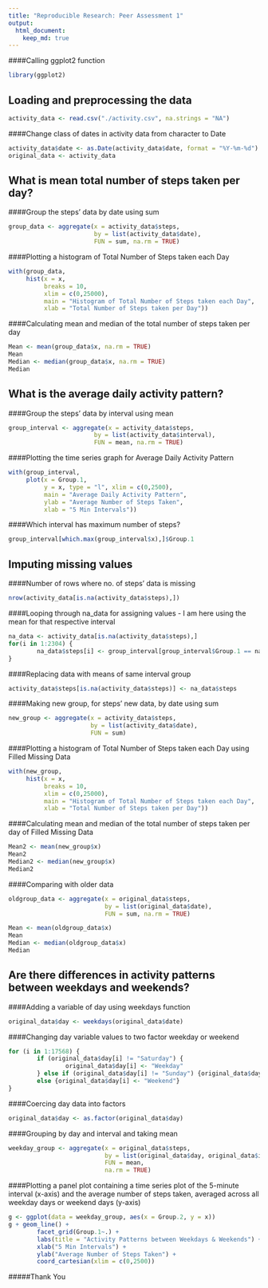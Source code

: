 ```yaml
---
title: "Reproducible Research: Peer Assessment 1"
output: 
  html_document:
    keep_md: true
---
```

  
####Calling ggplot2 function
```r
library(ggplot2)
```

  
## Loading and preprocessing the data

  
```r
activity_data <- read.csv("./activity.csv", na.strings = "NA")
```
####Change class of dates in activity data from character to Date
```r
activity_data$date <- as.Date(activity_data$date, format = "%Y-%m-%d")
original_data <- activity_data
```

  
## What is mean total number of steps taken per day?

  
####Group the steps' data by date using sum
```r
group_data <- aggregate(x = activity_data$steps, 
                        by = list(activity_data$date), 
                        FUN = sum, na.rm = TRUE)
```

####Plotting a histogram of Total Number of Steps taken each Day
```r
with(group_data, 
     hist(x = x, 
          breaks = 10, 
          xlim = c(0,25000), 
          main = "Histogram of Total Number of Steps taken each Day", 
          xlab = "Total Number of Steps taken per Day"))
```

####Calculating mean and median of the total number of steps taken per day
```r
Mean <- mean(group_data$x, na.rm = TRUE)
Mean
Median <- median(group_data$x, na.rm = TRUE)
Median
```

  
## What is the average daily activity pattern?

  
####Group the steps' data by interval using mean
```r
group_interval <- aggregate(x = activity_data$steps, 
                        by = list(activity_data$interval), 
                        FUN = mean, na.rm = TRUE)
```

####Plotting the time series graph for Average Daily Activity Pattern
```r
with(group_interval,
     plot(x = Group.1, 
          y = x, type = "l", xlim = c(0,2500), 
          main = "Average Daily Activity Pattern", 
          ylab = "Average Number of Steps Taken", 
          xlab = "5 Min Intervals"))
```

####Which interval has maximum number of steps?
```r
group_interval[which.max(group_interval$x),]$Group.1
```

  
## Imputing missing values

  
####Number of rows where no. of steps' data is missing
```r
nrow(activity_data[is.na(activity_data$steps),])
```

####Looping through na_data for assigning values - I am here using the mean for that respective interval
```r
na_data <- activity_data[is.na(activity_data$steps),]
for(i in 1:2304) {
        na_data$steps[i] <- group_interval[group_interval$Group.1 == na_data[i,]$interval,]$x
}
```

####Replacing data with means of same interval group
```r
activity_data$steps[is.na(activity_data$steps)] <- na_data$steps
```
####Making new group, for steps' new data, by date using sum
```r
new_group <- aggregate(x = activity_data$steps, 
                       by = list(activity_data$date), 
                       FUN = sum)
```

####Plotting a histogram of Total Number of Steps taken each Day using Filled Missing Data
```r
with(new_group, 
     hist(x = x, 
          breaks = 10, 
          xlim = c(0,25000), 
          main = "Histogram of Total Number of Steps taken each Day", 
          xlab = "Total Number of Steps taken per Day"))
```

####Calculating mean and median of the total number of steps taken per day of Filled Missing Data
```r
Mean2 <- mean(new_group$x)
Mean2
Median2 <- median(new_group$x)
Median2
```
####Comparing with older data
```r
oldgroup_data <- aggregate(x = original_data$steps, 
                           by = list(original_data$date), 
                           FUN = sum, na.rm = TRUE)

Mean <- mean(oldgroup_data$x)
Mean
Median <- median(oldgroup_data$x)
Median
```

  
## Are there differences in activity patterns between weekdays and weekends?

  
####Adding a variable of day using weekdays function
```r
original_data$day <- weekdays(original_data$date)
```

####Changing day variable values to two factor weekday or weekend
```r
for (i in 1:17568) {
        if (original_data$day[i] != "Saturday") {
                original_data$day[i] <- "Weekday"
        } else if (original_data$day[i] != "Sunday") {original_data$day[i] <- "Weekend"}
        else {original_data$day[i] <- "Weekend"}
}
```

####Coercing day data into factors
```r
original_data$day <- as.factor(original_data$day)
```

####Grouping by day and interval and taking mean
```r
weekday_group <- aggregate(x = original_data$steps, 
                           by = list(original_data$day, original_data$interval), 
                           FUN = mean,
                           na.rm = TRUE)
```

####Plotting a panel plot containing a time series plot of the 5-minute interval (x-axis) and the average number of steps taken, averaged across all weekday days or weekend days (y-axis)
```r
g <- ggplot(data = weekday_group, aes(x = Group.2, y = x))
g + geom_line() + 
        facet_grid(Group.1~.) + 
        labs(title = "Activity Patterns between Weekdays & Weekends") +
        xlab("5 Min Intervals") + 
        ylab("Average Number of Steps Taken") +
        coord_cartesian(xlim = c(0,2500))
```

   

#####Thank You